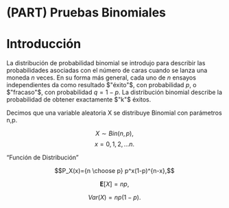 # (PART) Pruebas Binomiales {-}

# Introducción {-}

La distribución de probabilidad binomial se introdujo para describir las probabilidades asociadas con el número de caras cuando se lanza una moneda $n$ veces. En su forma más general, cada uno de $n$ ensayos independientes da como resultado $"éxito"$, con probabilidad $p$, o $"fracaso"$, con probabilidad $q = 1-p$. La distribución binomial describe la probabilidad de obtener exactamente $"k"$ éxitos.

Decimos que una variable aleatoria X se distribuye Binomial con parámetros n,p.

$$X\sim Bin(n,p),$$
$$x=0,1,2,...n.$$

"Función de Distribución"

$$P_X(x)={n \choose p} p^x(1-p)^{n-x},$$

\hfill\break

\textbf{Media}

$$\mathbf{E}[X]=np,$$

\textbf{Varianza}

$$Var(X)=np(1-p).$$
